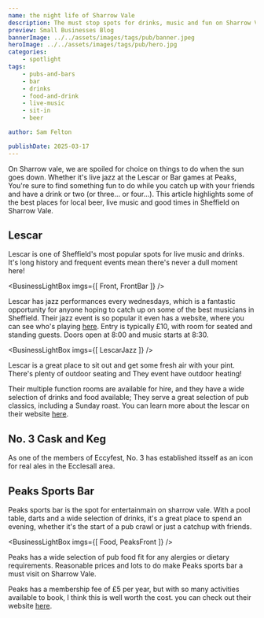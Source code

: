 ```yaml
---
name: the night life of Sharrow Vale
description: The must stop spots for drinks, music and fun on Sharrow Vale.
preview: Small Businesses Blog
bannerImage: ../../assets/images/tags/pub/banner.jpeg
heroImage: ../../assets/images/tags/pub/hero.jpg
categories:
    - spotlight
tags:
    - pubs-and-bars
    - bar
    - drinks
    - food-and-drink
    - live-music
    - sit-in
    - beer

author: Sam Felton

publishDate: 2025-03-17
---
```



On Sharrow vale, we are spoiled for choice on things to do when the sun goes down. Whether it's live jazz 
at the Lescar or Bar games at Peaks, You're sure to find something fun to do while you catch up 
with your friends and have a drink or two (or three... or four...). This article highlights some of the best 
places for local beer, live music and good times in Sheffield on Sharrow Vale.

## Lescar

Lescar is one of Sheffield's most popular spots for live music and drinks. It's long history and frequent events 
mean there's never a dull moment here!


<BusinessLightBox imgs={[
    Front,
    FrontBar
    ]}
/>

Lescar has jazz performances every wednesdays, which is a fantastic opportunity for anyone hoping to catch up on some of 
the best musicians in Sheffield. Their jazz event is so popular it even has a website, where you can see who's playing 
[here](http://www.jazzatthelescar.com/). Entry is typically £10, with room for seated and standing guests. Doors open at 8:00 
and music starts at 8:30.


<BusinessLightBox imgs={[
    LescarJazz
    ]}
/>

Lescar is a great place to sit out and get some fresh air with your pint. There's plenty of outdoor seating and They 
event have outdoor heating!

Their multiple function rooms are available for hire, and they have a wide selection of drinks and food available; They 
serve a great selection of pub classics, including a Sunday roast. You can learn more about the lescar on their website 
[here](https://www.thelescarhuntersbar.co.uk/).

## No. 3 Cask and Keg

As one of the members of Eccyfest, No. 3 has established itsself as an icon for real ales in the Ecclesall area.

<ProsConsList listing="cask-and-keg"/>

<BusinessTags businessKey="cask-and-keg"/>

## Peaks Sports Bar

Peaks sports bar is the spot for entertainmain on sharrow vale. With a pool table, darts 
and a wide selection of drinks, it's a great place to spend an evening, whether it's the 
start of a pub crawl or just a catchup with friends.


<BusinessLightBox imgs={[
    Food,
    PeaksFront
    ]}
/>

Peaks has a wide selection of pub food fit for any alergies or dietary requirements. 
Reasonable prices and lots to do make Peaks sports bar a must visit on Sharrow Vale.

Peaks has a membership fee of £5 per year, but with so many activities available to book,
I think this is well worth the cost. you can check out their website [here](https://www.peakssportsbar.com/).
